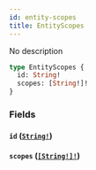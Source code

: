```yaml
---
id: entity-scopes
title: EntityScopes
---
```


No description

```graphql
type EntityScopes {
  id: String!
  scopes: [String!]!
}
```

### Fields

#### `id` ([`String!`](/graphql/scalars/string))

#### `scopes` ([`[String!]!`](/graphql/scalars/string))
